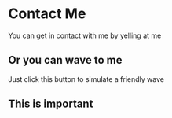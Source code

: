 

# Contact Me

You can get in contact with me by yelling at me

## Or you can wave to me
Just click this button to simulate a friendly wave

<Wave />

<div style={{background: 'red', marginTop: '20px', padding: '10px'}}>

## This is important

</div>